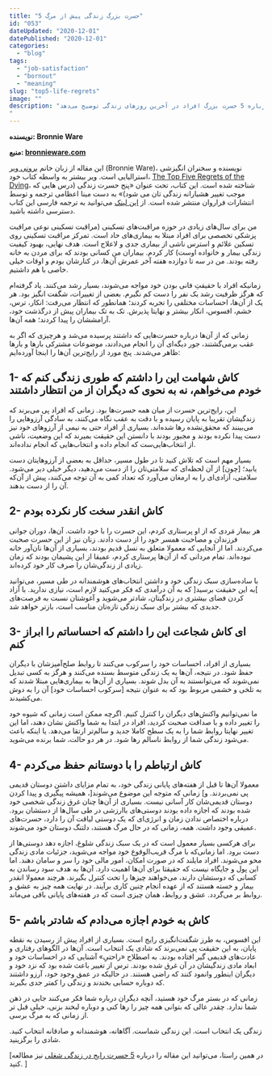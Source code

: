 ```yaml
---
title: "5 حسرت بزرگ زندگی پیش از مرگ"
id: "053"
dateUpdated: "2020-12-01"
datePublished: "2020-12-01"
categories:
  - "blog"
tags:
  - "job-satisfaction"
  - "bornout"
  - "meaning"
slug: "top5-life-regrets"
image: ""
description: "فکر می‌کنید در روزهای پایانی زندگی انسان، چه حسرت‌ هایی گریبان‌گیر آن‌ها خواهد شد؟ بزرگ‌ترین پشیمانی‌ هایی که در روزهای پیش از مرگ به ذهن انسان می‌رسند چه چیزهایی هستند؟ این مقاله، درباره 5 حسرت بزرگ افراد در آخرین روزهای زندگی توضیح می‌دهد.
"
---
```


**نویسنده: Bronnie Ware**

**منبع: [bronnieware.com](https://bronnieware.com/blog/regrets-of-the-dying)**

این مقاله از زبان خانم [برونی ویر](https://en.wikipedia.org/wiki/Bronnie_Ware) (Bronnie Ware)، نویسنده و سخنران انگیزشی استرالیایی است.
ویر بیشتر به واسطه کتاب خود، [The Top Five Regrets of the Dying](https://www.amazon.com/Top-Five-Regrets-Dying-Transformed/dp/140194065X)، شناخته شده است. این کتاب، تحت عنوان «پنج حسرت زندگی (درس هایی که موجب تغییر هشیارانه زندگی تان می شود)» به دست مینا اعظامی ترجمه و توسط انتشارات فراروان منتشر شده است. از [این لینک](http://www.fararavan.com/product/detail/id/301/) می‌توانید به ترجمه فارسی این کتاب دسترسی داشته باشید.

من برای سال‌های زیادی در حوزه مراقبت‌های تسکینی \(مراقبت تسکینی نوعی مراقبت پزشکی تخصصی برای افراد مبتلا به بیماری‌های حاد است. تمرکز مراقبت تسکینی روی تسکین علائم و استرس ناشی از بیماری جدی و لاعلاج است. هدف نهایی، بهبود کیفیت زندگی بیمار و خانواده اوست\) کار کردم. بیماران من کسانی بودند که برای مردن به خانه رفته بودند. من در سه تا دوازده هفته آخر عمرش آن‌ها، در کنارشان بودم و اوقات خیلی خاصی با هم داشتیم.

زمانیکه افراد با حقیقتِ فانی بودن خود مواجه می‌شوند، بسیار رشد می‌کنند. یاد گرفته‌ام که هرگز ظرفیت رشد یک نفر را دست کم نگیرم. بعضی از تغییرات، شگفت انگیز بود. هر یک از آ‌ن‌ها، احساسات مختلفی را تجربه کردند؛ همانطور که انتظار می‌رفت: انکار، ترس، خشم، افسوس، انکار بیشتر و نهایتا پذیرش. تک به تک بیماران پیش از درگذشت خود، آرامششان را پیدا کردند؛ همه آن‌ها.

زمانی که از آ‌ن‌ها درباره حسرت‌هایی که داشتند پرسیده می‌شد و هرچیزی که اگر به عقب برمی‌گشتند، جور دیگه‌ای آن را انجام می‌دادند، موضوعات مشترکی بارها و بارها ظاهر می‌شدند. پنج‌ مورد از رایج‌ترین آن‌ها را اینجا آورده‌ایم:

## 1- کاش شهامت این را داشتم که طوری زندگی کنم که خودم می‌خواهم، نه به نحوی که دیگران از من انتظار داشتند

این، رایج‌ترین حسرت از میان همه حسرت‌ها بود. زمانی که افراد پی می‌برند که زندگیشان تقریبا به پایان رسیده و با دقت به عقب نگاه می‌کنند، به سادگی آرزوهایی را می‌بینند که محقق‌نشده رها شده‌اند. بسیاری از افراد حتی به نیمی از آرزوهای خود نیز دست پیدا نکرده بودند و مجبور بودند با دانستن این حقیقت بمیرند که این وضعیت، ناشی از انتخاب‌هایی‌ست که انجام‌ داده و انتخاب‌هایی که انجام نداده‌اند.

بسیار مهم است که تلاش کنید تا در طول مسیر، حداقل به بعضی از آرزوهایتان دست یابید؛ \[چون\] از آن لحظه‌ای که سلامتی‌تان را از دست می‌دهید، دیگر خیلی دیر می‌شود. سلامتی، آزادی‌ای را به ارمغان می‌آورد که تعداد کمی به آن توجه می‌کنند، پیش از آن‌که آن را از دست بدهند.

## 2- کاش انقدر سخت کار نکرده بودم

هر بیمار مَردی که از او پرستاری کردم، این حسرت را با خود داشت. آن‌ها، دوران جوانی فرزندان و مصاحبت همسر خود را از دست دادند. زنان نیز از این حسرت صحبت می‌کردند. اما از آنجایی که معمولا متعلق به نسل قدیم بودند، بسیاری از آن‌ها نان‌آور خانه نبوده‌اند. تمام مردانی که از آن‌ها پرستاری کردم، عمیقا از این پشیمان بودند که زمان زیادی از زندگی‌شان را صرف کار خود کرده‌اند.

با ساده‌سازی سبک زندگی خود و داشتن انتخاب‌های هوشمندانه در طی مسیر، می‌توانید \]به این حقیقت برسید\[ که به آن درآمدی که فکر می‌کنید لازم است، نیازی ندارید. با آزاد کردن فضای بیشتری در زندگیتان، شادتر می‌شوید و آغوشتان نسبت به فرصت‌های جدیدی که بیشتر برای سبک زندگی تازه‌تان مناسب است، بازتر خواهد شد.

## 3- ای کاش شجاعت این را داشتم که احساساتم را ابراز کنم

بسیاری از افراد، احساسات خود را سرکوب می‌کنند تا روابط صلح‌آمیزشان با دیگران حفظ شود. در نتیجه، آ‌ن‌ها به یک زندگی متوسط بسنده می‌کنند و هرگز به کسی تبدیل نمی‌شوند که می‌توانستند به آن بدل شوند. بسیاری از آن‌ها به بیماری‌هایی مبتلا شدند که به تلخی و خشمی مربوط بود که به عنوان نتیجه \[سرکوب احساسات خود\] آن را به دوش می‌کشیدند.

ما نمی‌توانیم واکنش‌های دیگران را کنترل کنیم. اگرچه ممکن است زمانی که شیوه خود را تغییر داده و با صداقت صحبت کردید، افراد در ابتدا به شما واکنش نشان دهند، اما این تغییر نهایتا روابط شما را به یک سطح کاملا جدید و سالم‌تر ارتقا می‌دهد. یا اینکه باعث می‌شود زندگی شما از روابط ناسالم رها شود. در هر دو حالت، شما برنده می‌شوید.

## 4- کاش ارتباطم را با دوستانم حفظ می‌کردم

معمولا آن‌ها تا قبل از هفته‌های پایانی زندگی خود، به تمام مزایای داشتن دوستان قدیمی پی نمی‌بردند. و\] زمانی که متوجه این موضوع می‌شوند\[، همیشه پیگیری و پیدا کردن دوستان قدیمی‌شان کار آسانی نیست. بسیاری از آن‌ها چنان غرق زندگی شخصی خود شده بودند که اجازه داده بودند دوستی‌های باارزشی در طی سال‌ها از دستشان برود. درباره اختصاص ندادن زمان و انرژی‌ای که یک دوستی لیاقت آن را دارد، حسرت‌های عمیقی وجود داشت. همه، زمانی که در حال مرگ هستند، دلتنگ دوستان خود می‌شوند.

برای هرکسی بسیار معمول است که در یک سبک زندگی شلوغ، اجازه دهد دوستی‌ها از دست برود. اما زمانی‌که با مرگ قریب‌الوقوع خود مواجه می‌شوید، جزئیات مادی زندگی محو می‌شوند. افراد مایلند که در صورت امکان، امور مالی خود را سر و سامان دهند. اما این پول و جایگاه نیست که حقیقتا برای آن‌ها اهمیت دارد. آن‌ها به هدف سود رساندن به کسانی که دوستشان دارند، می‌خواهند چیزها را تحت کنترل بگیرند. هرچند معمولا انقدر بیمار و خسته هستند که از عهده انجام چنین کاری برآیند. در نهایت همه چیز به عشق و روابط بر می‌گردد. عشق و روابط، همان چیزی است که در هفته‌های پایانی باقی می‌ماند.

## 5- کاش به خودم اجازه می‌دادم که شادتر باشم

این افسوس، به طرز شگفت‌انگیزی رایج است. بسیاری از افراد پیش از رسیدن به نقطه پایان، به این حقیقت پی نمی‌برند که شادی یک انتخاب است. آن‌ها در الگوهای رفتاری و عادت‌های قدیمی گیر افتاده بودند. به اصطلاح «راحتیِ» آشنایی که در احساسات خود و ابعاد مادی زندگیشان در آن غرق شده‌ بودند. ترس از تغییر باعث شده بود که نزد خود و دیگران اینطور وانمود کنند که راضی هستند. در حالیکه در عمق وجود خود، آرزو داشتند که دوباره حسابی بخندند و زندگی را کمتر جدی بگیرند.

زمانی که در بستر مرگ خود هستید، آنچه دیگران درباره شما فکر می‌کنند جایی در ذهن شما ندارد. چقدر عالی که بتوانی همه چیز را رها کنی و دوباره لبخند بزنی، خیلی قبل تر از زمانی که به مرگ برسی.

زندگی یک انتخاب است. این زندگی شماست. آگاهانه، هوشمندانه و صادقانه انتخاب کنید. شادی را برگزینید.

\[در همین راستا، می‌توانید این مقاله را‌ درباره [5 حسرت رایج در زندگی شغلی](https://10000rooz.ir/blog/the-top-five-career-regrets/) نیز مطالعه کنید. \]
